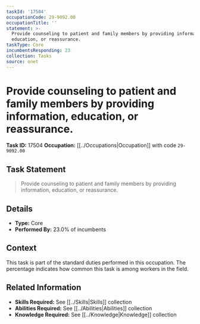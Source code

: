 ```yaml
---
taskId: '17504'
occupationCode: 29-9092.00
occupationTitle: ''
statement: >-
  Provide counseling to patient and family members by providing information,
  education, or reassurance.
taskType: Core
incumbentsResponding: 23
collection: Tasks
source: onet
---
```

# Provide counseling to patient and family members by providing information, education, or reassurance.

**Task ID:** 17504
**Occupation:** [[../Occupations|Occupation]] with code `29-9092.00`

## Task Statement

> Provide counseling to patient and family members by providing information, education, or reassurance.

## Details

- **Type:** Core
- **Performed By:** 23.0% of incumbents

## Context

This task is part of the standard duties performed in this occupation. The percentage indicates how common this task is among workers in the field.

## Related Information

- **Skills Required:** See [[../Skills|Skills]] collection
- **Abilities Required:** See [[../Abilities|Abilities]] collection
- **Knowledge Required:** See [[../Knowledge|Knowledge]] collection
